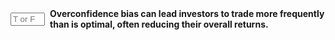 ::: {.question-block}

<form onsubmit="event.preventDefault(); checkAnswerBox('module5_tf_q32','T')" style="display: flex; align-items: center; gap: 8px;">
<input type="text" id="module5_tf_q32" name="module5_tf_q32" maxlength="1" placeholder="T or F" style="width: 55px;" data-correct-answer="T" /> 
<label for="module5_tf_q32"><strong>Overconfidence bias can lead investors to trade more frequently than is optimal, often reducing their overall returns.</strong></label>
</form>

<div id="feedback-module5_tf_q32" class="feedback" data-status="" style="display:none;">
This is TRUE Overconfident investors believe too strongly in their skill to pick stocks, which leads to excessive trading and higher transaction costs, reducing net returns.
</div>

:::
